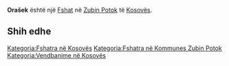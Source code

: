 {{Fshat në Kosovës
 | Emri                = Orašek
| srp_N_name = Orašek
| srp_N_FULL_NAME_RO = Orašek
| srp_N_FULL_NAME_ND_RO = Orasek
| srp_N_SORT_NAME_RG = ORASEK
| srp_N_FULL_NAME_RG = Orašek
| srp_N_FULL_NAME_ND_RG = Orasek

 | Emri (Rasa dhanore) = 
 | Figura              = 
 | Shteti              = Kosovo
 | Komuna              = Zubin Potok
 | Kodi postar         = 
 | Sipërfaqja          = 

 | Popullsia           = 

 | Regj. i popullsisë  = 
 | Dend. e popullsisë  = 
 | Faqja zyrtare       = 
 <!--- Koordinatat ----> 
 | Gjerësia            = 42.938056
 | Gjatësia            = 20.599167
 | Lartësia            = 
}}
'''Orašek''' është një [[Fshat]] në [[Zubin Potok]] të [[Kosovës]].

<!-- == Gjeografia == -->
<!-- == Historia == -->
<!-- == Demografia == -->
== Shih edhe ==
{{Komuna Zubin Potok}}
{{Kosovo-Administrata-Cung}}

[[Kategoria:Fshatra në Kosovës]]
[[Kategoria:Fshatra në Kommunes Zubin Potok]]
[[Kategoria:Vendbanime në Kosovës]]